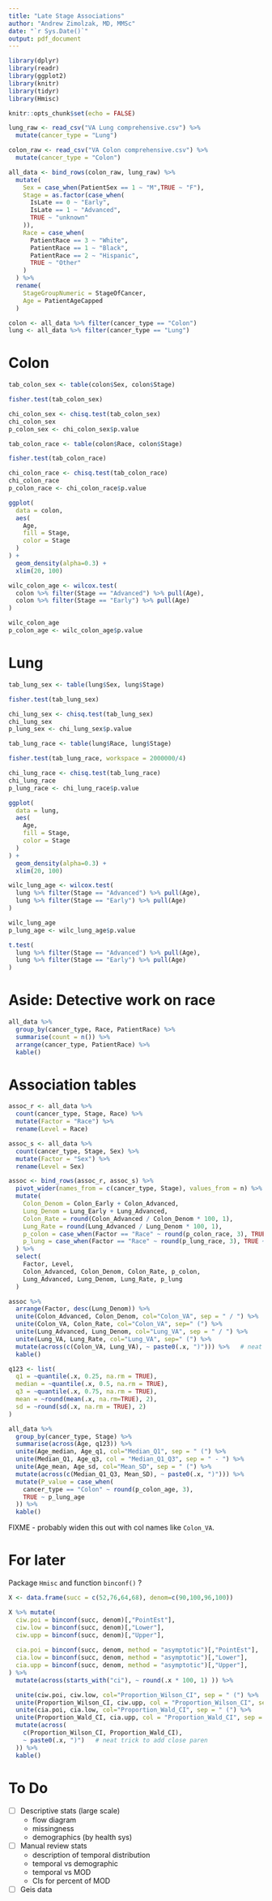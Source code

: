 ```yaml
---
title: "Late Stage Associations"
author: "Andrew Zimolzak, MD, MMSc"
date: "`r Sys.Date()`"
output: pdf_document
---
```


```r
library(dplyr)
library(readr)
library(ggplot2)
library(knitr)
library(tidyr)
library(Hmisc)

knitr::opts_chunk$set(echo = FALSE)
```

```r
lung_raw <- read_csv("VA Lung comprehensive.csv") %>%
  mutate(cancer_type = "Lung")

colon_raw <- read_csv("VA Colon comprehensive.csv") %>%
  mutate(cancer_type = "Colon")
```

```r
all_data <- bind_rows(colon_raw, lung_raw) %>%
  mutate(
    Sex = case_when(PatientSex == 1 ~ "M",TRUE ~ "F"),
    Stage = as.factor(case_when(
      IsLate == 0 ~ "Early",
      IsLate == 1 ~ "Advanced",
      TRUE ~ "unknown"
    )),
    Race = case_when(
      PatientRace == 3 ~ "White",
      PatientRace == 1 ~ "Black",
      PatientRace == 2 ~ "Hispanic",
      TRUE ~ "Other"
    )
  ) %>%
  rename(
    StageGroupNumeric = StageOfCancer,
    Age = PatientAgeCapped
  )

colon <- all_data %>% filter(cancer_type == "Colon")
lung <- all_data %>% filter(cancer_type == "Lung")
```




# Colon

```r
tab_colon_sex <- table(colon$Sex, colon$Stage)

fisher.test(tab_colon_sex)

chi_colon_sex <- chisq.test(tab_colon_sex)
chi_colon_sex
p_colon_sex <- chi_colon_sex$p.value
```

```r
tab_colon_race <- table(colon$Race, colon$Stage)

fisher.test(tab_colon_race)

chi_colon_race <- chisq.test(tab_colon_race)
chi_colon_race
p_colon_race <- chi_colon_race$p.value
```

```r
ggplot(
  data = colon,
  aes(
    Age,
    fill = Stage,
    color = Stage
  )
) +
  geom_density(alpha=0.3) +
  xlim(20, 100)
```

```r
wilc_colon_age <- wilcox.test(
  colon %>% filter(Stage == "Advanced") %>% pull(Age),
  colon %>% filter(Stage == "Early") %>% pull(Age)
)

wilc_colon_age
p_colon_age <- wilc_colon_age$p.value
```




# Lung

```r
tab_lung_sex <- table(lung$Sex, lung$Stage)

fisher.test(tab_lung_sex)

chi_lung_sex <- chisq.test(tab_lung_sex)
chi_lung_sex
p_lung_sex <- chi_lung_sex$p.value
```

```r
tab_lung_race <- table(lung$Race, lung$Stage)

fisher.test(tab_lung_race, workspace = 2000000/4)

chi_lung_race <- chisq.test(tab_lung_race)
chi_lung_race
p_lung_race <- chi_lung_race$p.value
```

```r
ggplot(
  data = lung,
  aes(
    Age,
    fill = Stage,
    color = Stage
  )
) +
  geom_density(alpha=0.3) +
  xlim(20, 100)
```

```r
wilc_lung_age <- wilcox.test(
  lung %>% filter(Stage == "Advanced") %>% pull(Age),
  lung %>% filter(Stage == "Early") %>% pull(Age)
)

wilc_lung_age
p_lung_age <- wilc_lung_age$p.value

t.test(
  lung %>% filter(Stage == "Advanced") %>% pull(Age),
  lung %>% filter(Stage == "Early") %>% pull(Age)
)
```




# Aside: Detective work on race

```r
all_data %>%
  group_by(cancer_type, Race, PatientRace) %>%
  summarise(count = n()) %>%
  arrange(cancer_type, PatientRace) %>%
  kable()
```




# Association tables

```r
assoc_r <- all_data %>%
  count(cancer_type, Stage, Race) %>%
  mutate(Factor = "Race") %>% 
  rename(Level = Race)

assoc_s <- all_data %>%
  count(cancer_type, Stage, Sex) %>%
  mutate(Factor = "Sex") %>% 
  rename(Level = Sex)

assoc <- bind_rows(assoc_r, assoc_s) %>% 
  pivot_wider(names_from = c(cancer_type, Stage), values_from = n) %>%
  mutate(
    Colon_Denom = Colon_Early + Colon_Advanced,
    Lung_Denom = Lung_Early + Lung_Advanced,
    Colon_Rate = round(Colon_Advanced / Colon_Denom * 100, 1),
    Lung_Rate = round(Lung_Advanced / Lung_Denom * 100, 1),
    p_colon = case_when(Factor == "Race" ~ round(p_colon_race, 3), TRUE ~ round(p_colon_sex, 3)),
    p_lung = case_when(Factor == "Race" ~ round(p_lung_race, 3), TRUE ~ round(p_lung_sex, 3))
  ) %>%
  select(
    Factor, Level,
    Colon_Advanced, Colon_Denom, Colon_Rate, p_colon,
    Lung_Advanced, Lung_Denom, Lung_Rate, p_lung
  )
```

```r
assoc %>% 
  arrange(Factor, desc(Lung_Denom)) %>% 
  unite(Colon_Advanced, Colon_Denom, col="Colon_VA", sep = " / ") %>% 
  unite(Colon_VA, Colon_Rate, col="Colon_VA", sep=" (") %>% 
  unite(Lung_Advanced, Lung_Denom, col="Lung_VA", sep = " / ") %>% 
  unite(Lung_VA, Lung_Rate, col="Lung_VA", sep=" (") %>% 
  mutate(across(c(Colon_VA, Lung_VA), ~ paste0(.x, ")"))) %>%   # neat trick to add close paren
  kable()
```

```r
q123 <- list(
  q1 = ~quantile(.x, 0.25, na.rm = TRUE),
  median = ~quantile(.x, 0.5, na.rm = TRUE),
  q3 = ~quantile(.x, 0.75, na.rm = TRUE),
  mean = ~round(mean(.x, na.rm=TRUE), 2),
  sd = ~round(sd(.x, na.rm = TRUE), 2)
)

all_data %>% 
  group_by(cancer_type, Stage) %>% 
  summarise(across(Age, q123)) %>% 
  unite(Age_median, Age_q1, col="Median_Q1", sep = " (") %>% 
  unite(Median_Q1, Age_q3, col = "Median_Q1_Q3", sep = " - ") %>% 
  unite(Age_mean, Age_sd, col="Mean_SD", sep = " (") %>% 
  mutate(across(c(Median_Q1_Q3, Mean_SD), ~ paste0(.x, ")"))) %>% 
  mutate(P_value = case_when(
    cancer_type == "Colon" ~ round(p_colon_age, 3),
    TRUE ~ p_lung_age
  )) %>% 
  kable()
```

FIXME - probably widen this out with col names like `Colon_VA`.




# For later

Package `Hmisc` and function `binconf()` ?

```r
X <- data.frame(succ = c(52,76,64,68), denom=c(90,100,96,100))

X %>% mutate(
  ciw.poi = binconf(succ, denom)[,"PointEst"],
  ciw.low = binconf(succ, denom)[,"Lower"],
  ciw.upp = binconf(succ, denom)[,"Upper"],
  
  cia.poi = binconf(succ, denom, method = "asymptotic")[,"PointEst"],
  cia.low = binconf(succ, denom, method = "asymptotic")[,"Lower"],
  cia.upp = binconf(succ, denom, method = "asymptotic")[,"Upper"],
) %>%
  mutate(across(starts_with("ci"), ~ round(.x * 100, 1) )) %>% 

  unite(ciw.poi, ciw.low, col="Proportion_Wilson_CI", sep = " (") %>% 
  unite(Proportion_Wilson_CI, ciw.upp, col = "Proportion_Wilson_CI", sep = " - ") %>% 
  unite(cia.poi, cia.low, col="Proportion_Wald_CI", sep = " (") %>% 
  unite(Proportion_Wald_CI, cia.upp, col = "Proportion_Wald_CI", sep = " - ") %>% 
  mutate(across(
    c(Proportion_Wilson_CI, Proportion_Wald_CI),
    ~ paste0(.x, ")")   # neat trick to add close paren
  )) %>%
  kable()
```




# To Do

- [ ] Descriptive stats (large scale)
    - flow diagram
    - missingness
    - demographics (by health sys)
- [ ] Manual review stats
    - description of temporal distribution
    - temporal vs demographic
    - temporal vs MOD
    - CIs for percent of MOD
- [ ] Geis data
